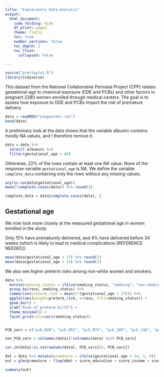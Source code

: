 ```yaml
---
title: "Exploratory Data Analysis"
output:
  html_document:
    code_folding: hide
    df_print: paged
    theme: flatly
    toc: true
    number_sections: false
    toc_depth: 2
    toc_float: 
      collapsed: false

---
```


```r
source("prettyplot.R")
library(tidyverse)
```

This dataset from the National Collaborative Perinatal Project (CPP) relates gestational age to chemical exposure (DDE and PCBs) and other factors in pregnant 2380 women enrolled through medical centers. The goal is to assess how exposure to DDE and PCBs impact the risk of premature delivery

```r
data = readRDS("Longnecker.rds")
head(data)
```

A preliminary look at the data shows that the variable albumin contains mostly NA values, and I therefore remove it.

```r
data = data %>% 
  select(-albumin) %>% 
  filter(gestational_age < 60)
```

Otherwise, 22% of the rows contain at least one NA value. None of the response variable `gestational_age` is NA. We define the variable `complete_data` containing only the rows without any missing values.

```r
any(is.na(data$gestational_age))
mean(!complete.cases(data)) %>% round(2)

complete_data = data[complete.cases(data), ]
```

## Gestational age

We now look more closely at the measured gestational age in women enrolled in the study.

Only 15% have prematurely delivered, and 4% have delivered before 34 weeks (which is likely to lead to medical complications [REFERENCE NEEDED]).

```r
mean(data$gestational_age < 37) %>% round(2)
mean(data$gestational_age < 34) %>% round(2)
```

We also see higher preterm risks among non-white women and smokers.


```r
data %>% 
  mutate(smoking_status = ifelse(smoking_status, "smoking", "non-smoking")) %>% 
  group_by(race, smoking_status) %>% 
  summarise(preterm_risk = mean(1*(gestational_age < 37))) %>% 
  ggplot(aes(weight=preterm_risk, x=race, fill=smoking_status)) +
  geom_bar() +
  ylab("Risk of preterm birth") +
  theme_minimal() +
  facet_grid(cols=vars(smoking_status))



```




```r
PCB_vars = c("pcb_028", "pcb_052", "pcb_074", "pcb_105", "pcb_118", "pcb_153", "pcb_170", "pcb_138", "pcb_180", "pcb_194", "pcb_203")

non_PCB_vars = colnames(data)[!colnames(data) %in% PCB_vars]

cor.im(data[!is.na(rowSums(data[, PCB_vars])), PCB_vars])

```

```r
dat = data %>% mutate(premature = ifelse(gestational_age < 34, 1, 0))
out = glm(premature ~ (log(dde) + score_education + score_income + score_occupation + log(maternal_age) + pcb_028 + pcb_052 + pcb_074 + pcb_105 + cholesterol + triglycerides)*smoking_status, family=binomial, data=dat)

summary(out)
```





